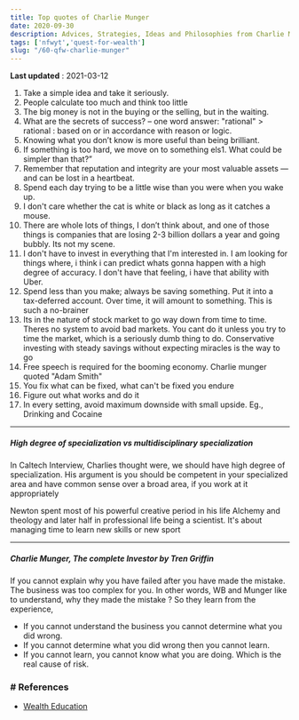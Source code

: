 ```yaml
---
title: Top quotes of Charlie Munger
date: 2020-09-30
description: Advices, Strategies, Ideas and Philosophies from Charlie Munger
tags: ['nfwyt','quest-for-wealth']
slug: "/60-qfw-charlie-munger"
---
```


**Last updated** : 2021-03-12

  1. Take a simple idea and take it seriously.
  1. People calculate too much and think too little
  1. The big money is not in the buying or the selling, but in the waiting.
  1. What are the secrets of success? – one word answer: "rational"
    > rational : based on or in accordance with reason or logic.
  1. Knowing what you don’t know is more useful than being brilliant.
  1. If something is too hard, we move on to something els1. What could be simpler than that?”
  1. Remember that reputation and integrity are your most valuable assets — and can be lost in a heartbeat.
  1. Spend each day trying to be a little wise than you were when you wake up.
  1. I don't care whether the cat is white or black as long as it catches a mouse.
  1. There are whole lots of things, I don’t think about, and one of those things is companies that are losing 2-3 billion dollars a year and going bubbly. Its not my scene.  
  1. I don't have to invest in everything that I'm interested in. I am looking for things where, i think i can predict whats gonna happen with a high degree of accuracy. I don't have that feeling, i have that ability with Uber. 
  1. Spend less than you make; always be saving something. Put it into a tax-deferred account. Over time, it will amount to something. This is such a no-brainer
  1. Its in the nature of stock market to go way down from time to time. Theres no system to avoid bad markets. You cant do it unless you try to time the market, which is a seriously dumb thing to do. Conservative investing with steady savings without expecting miracles is the way to go    
  1. Free speech is required for the booming economy. Charlie munger quoted "Adam Smith"
  1. You fix what can be fixed, what can't be fixed you endure 
  1. Figure out what works and do it
  1. In every setting, avoid maximum downside with small upside. Eg., Drinking and Cocaine

* * * 

##### High degree of specialization vs multidisciplinary specialization

In Caltech Interview, Charlies thought were, we should have high degree of specialization. His argument is you should be competent in your specialized area and have common sense over a broad area, if you work at it appropriately

Newton spent most of his powerful creative period in his life Alchemy and theology and later half in professional life being a scientist. It's about managing time to learn new skills or new sport

* * * 

##### Charlie Munger, The complete Investor by Tren Griffin    

If you cannot explain why you have failed after you have made the mistake. The business was too complex for you. In other words, WB and Munger like to understand, why they made the mistake ? So they learn from the experience,  
* If you cannot understand the business you cannot determine what you did wrong. 
* If you cannot determine what you did wrong then you cannot learn. 
* If you cannot learn, you cannot know what you are doing. Which is the real cause of risk.


### # References
* [Wealth Education](../40-wealth-education)